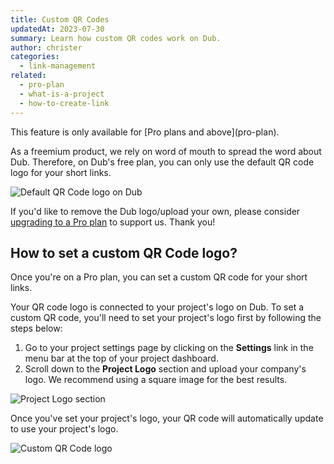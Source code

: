 ```yaml
---
title: Custom QR Codes
updatedAt: 2023-07-30
summary: Learn how custom QR codes work on Dub.
author: christer
categories:
  - link-management
related:
  - pro-plan
  - what-is-a-project
  - how-to-create-link
---
```


<Note variant="success">
  This feature is only available for [Pro plans and above](pro-plan).
</Note>

As a freemium product, we rely on word of mouth to spread the word about Dub. Therefore, on Dub's free plan, you can only use the default QR code logo for your short links.

<Image
  alt="Default QR Code logo on Dub"
  src="https://d2vwwcvoksz7ty.cloudfront.net/help/free-plan-qrcode.png"
  width={986}
  height={654}
/>

If you'd like to remove the Dub logo/upload your own, please consider [upgrading to a Pro plan](pro-plan#how-to-upgrade-to-pro) to support us. Thank you!

## How to set a custom QR Code logo?

Once you're on a Pro plan, you can set a custom QR code for your short links.

Your QR code logo is connected to your project's logo on Dub. To set a custom QR code, you'll need to set your project's logo first by following the steps below:

1. Go to your project settings page by clicking on the **Settings** link in the menu bar at the top of your project dashboard.
2. Scroll down to the **Project Logo** section and upload your company's logo. We recommend using a square image for the best results.

<Image
  alt="Project Logo section"
  src="https://d2vwwcvoksz7ty.cloudfront.net/help/project-logo-section.png"
  width={966}
  height={358}
/>

Once you've set your project's logo, your QR code will automatically update to use your project's logo.

<Image
  alt="Custom QR Code logo"
  src="https://d2vwwcvoksz7ty.cloudfront.net/changelog/custom-qr-codes.png"
  width={1271}
  height={773}
/>
